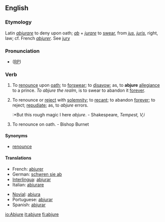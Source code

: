 ==English==
===Etymology===
Latin ''[[abjurare]]'' to deny upon oath; ''[[ab]]'' + ''[[jurare]]'' to [[swear]], from ''[[jus]]'', ''[[juris]]'', right, law; cf. French ''[[abjurer]]''. See [[jury]]

===Pronunciation===
* ([[RP]]) {{IPA| /əbˈdʒʊə/}}

===Verb===
{{en-infl-reg-other-e|abjur|e|}}
# {{transitive}} To [[renounce]] upon [[oath]]; to [[forswear]]; to [[disavow]]; as, to '''abjure''' [[allegiance]] to a prince. ''To abjure the realm'', is to swear to abandon it [[forever]].
# {{transitive}} To renounce or [[reject]] with [[solemnity]]; to [[recant]]; to abandon [[forever]]; to reject; [[repudiate]]; as, to ''abjure'' errors.
#:*But this rough magic I here ''abjure''. - Shakespeare, ''Tempest, V,i''
# {{intransitive}} To renounce on oath. - Bishop Burnet

====Synonyms====
*[[renounce]]

====Translations====
{{top}}
*French: [[abjurer]]
*German: [[schwren sie ab]]
*[[Interlingua]]: [[abjurar]]
*Italian: [[abiurare]]
{{mid}}
*[[Novial]]: [[abjura]]
*Portuguese: [[abjurar]]
*Spanish: [[abjurar]]
{{bottom}}

[[io:Abjure]]
[[it:abjure]]
[[fi:abjure]]